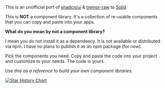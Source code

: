 <MDXHeader
  title="Introduction"
  description="Re-usable components. Built with Kobalte & corvu. Styled with Tailwind CSS."
/>

This is an unofficial port of [shadcn/ui](https://github.com/shadcn-ui/ui) & [tremor-raw](https://github.com/tremorlabs/tremor-raw) to [Solid](https://www.solidjs.com/).

This is **NOT** a component library. It's a collection of re-usable components that you can copy and paste into your apps.

**What do you mean by not a component library?**

I mean you do not install it as a dependency. It is not available or distributed via npm. I have no plans to publish it as an npm package (for now).

Pick the components you need. Copy and paste the code into your project and customize to your needs. The code is yours.

_Use this as a reference to build your own component libraries._

[![Star History Chart](https://api.star-history.com/svg?repos=stefan-karger/solid-ui-components&type=Date)](https://star-history.com/#stefan-karger/solid-ui-components&Date)
